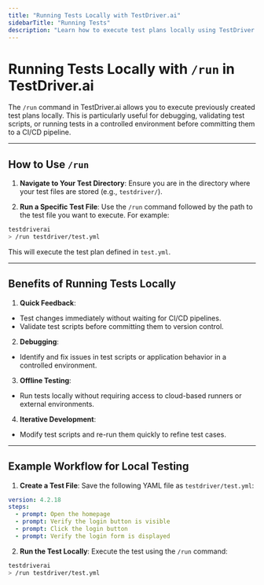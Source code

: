 ```yaml
---
title: "Running Tests Locally with TestDriver.ai"
sidebarTitle: "Running Tests"
description: "Learn how to execute test plans locally using TestDriver.ai's `/run` command for debugging and validation."
---
```


# Running Tests Locally with `/run` in TestDriver.ai

The `/run` command in TestDriver.ai allows you to execute previously created test plans locally. This is particularly useful for debugging, validating test scripts, or running tests in a controlled environment before committing them to a CI/CD pipeline.

---

## How to Use `/run`

1. **Navigate to Your Test Directory**:
Ensure you are in the directory where your test files are stored (e.g., `testdriver/`).

2. **Run a Specific Test File**:
Use the `/run` command followed by the path to the test file you want to execute. For example:

```bash
testdriverai
> /run testdriver/test.yml
```
This will execute the test plan defined in `test.yml`.

---

## Benefits of Running Tests Locally

1. **Quick Feedback**:
- Test changes immediately without waiting for CI/CD pipelines.
- Validate test scripts before committing them to version control.

2. **Debugging**:
- Identify and fix issues in test scripts or application behavior in a controlled environment.

3. **Offline Testing**:
- Run tests locally without requiring access to cloud-based runners or external environments.

4. **Iterative Development**:
- Modify test scripts and re-run them quickly to refine test cases.

---

## Example Workflow for Local Testing

1. **Create a Test File**:
Save the following YAML file as `testdriver/test.yml`:

```yaml
version: 4.2.18
steps:
  - prompt: Open the homepage
  - prompt: Verify the login button is visible
  - prompt: Click the login button
  - prompt: Verify the login form is displayed
```

2. **Run the Test Locally**:
Execute the test using the `/run` command:

```bash
testdriverai
> /run testdriver/test.yml   
```

